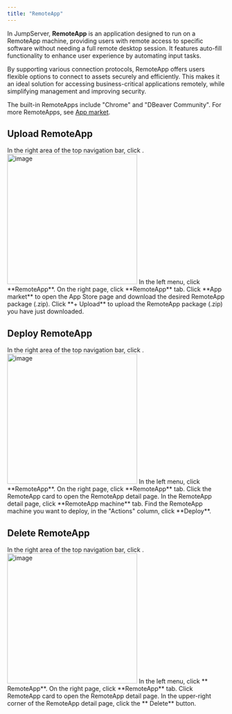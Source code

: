 ```yaml
---
title: "RemoteApp"
---
```


In JumpServer, **RemoteApp** is an application designed to run on a RemoteApp machine, providing users with remote access to specific software without needing a full remote desktop session. It features auto-fill functionality to enhance user experience by automating input tasks.

By supporting various connection protocols, RemoteApp offers users flexible options to connect to assets securely and efficiently. This makes it an ideal solution for accessing business-critical applications remotely, while simplifying management and improving security.

The built-in RemoteApps include "Chrome" and "DBeaver Community". For more RemoteApps, see [App market](https://apps.fit2cloud.com/jumpserver).

## Upload RemoteApp
<Steps>

<Step>
In the right area of the top navigation bar, click <Icon icon="settings" />.

<Frame>
<img src="/images/docs/navs/nav-settings.png" alt="image" width="300"/>
</Frame>
</Step>

<Step>
In the left menu, click **RemoteApp**.
</Step>

<Step>
On the right page, click **RemoteApp** tab.
</Step>

<Step>
Click **App market** to open the App Store page and download the desired RemoteApp package (.zip).
</Step>

<Step>
Click **+ Upload** to upload the RemoteApp package (.zip) you have just downloaded.
</Step>

</Steps>

## Deploy RemoteApp
<Steps>

<Step>
In the right area of the top navigation bar, click <Icon icon="settings" />.

<Frame>
<img src="/images/docs/navs/nav-settings.png" alt="image" width="300"/>
</Frame>
</Step>

<Step>
In the left menu, click **RemoteApp**.
</Step>

<Step>
On the right page, click **RemoteApp** tab.
</Step>

<Step>
Click the RemoteApp card to open the RemoteApp detail page.
</Step>

<Step>
In the RemoteApp detail page, click **RemoteApp machine** tab.
</Step>

<Step>
Find the RemoteApp machine you want to deploy, in the "Actions" column, click **Deploy**.
</Step>

</Steps>

## Delete RemoteApp
<Steps>

<Step>
In the right area of the top navigation bar, click <Icon icon="settings" />.

<Frame>
<img src="/images/docs/navs/nav-settings.png" alt="image" width="300"/>
</Frame>
</Step>

<Step>
In the left menu, click **<Icon icon="desktop" /> RemoteApp**.
</Step>

<Step>
On the right page, click **RemoteApp** tab.
</Step>

<Step>
Click RemoteApp card to open the RemoteApp detail page.
</Step>

<Step>
In the upper-right corner of the RemoteApp detail page, click the **<Icon icon="trash" /> Delete** button.
</Step>

</Steps>